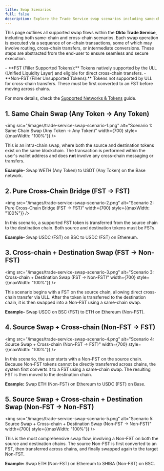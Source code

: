 ```yaml
---
title: Swap Scenarios
full: false
description: Explore the Trade Service swap scenarios including same-chain swaps and various cross-chain swap flows.
---
```


This page outlines all supported swap flows within the **Okto Trade Service**, including both same-chain and cross-chain scenarios. Each swap operation is executed via a sequence of on-chain transactions, some of which may involve routing, cross-chain transfers, or intermediate conversions. These steps are abstracted from the end-user to ensure seamless and secure execution.

<Callout title="Understand FST and Non-FST Tokens" type="info">
- **FST (Filler Supported Tokens):** Tokens natively supported by the ULL (Unified Liquidity Layer) and eligible for direct cross-chain transfers.
- **Non-FST (Filler Unsupported Tokens):** Tokens not supported by ULL for cross-chain transfers. These must be first converted to an FST before moving across chains.

For more details, check the [Supported Networks & Tokens](/docs/trade-service/supported-networks-tokens) guide.
</Callout>

## 1. Same Chain Swap (Any Token → Any Token)

<img src="/images/trade-service-swap-scenario-1.png" alt="Scenario 1: Same Chain Swap (Any Token → Any Token)" width={700} style={{maxWidth: "100%"}} />

This is an intra-chain swap, where both the source and destination tokens exist on the same blockchain. The transaction is performed within the user's wallet address and does **not** involve any cross-chain messaging or transfers.

**Example-** Swap WETH (Any Token) to USDT (Any Token) on the Base network.

## 2. Pure Cross-Chain Bridge (FST → FST)

<img src="/images/trade-service-swap-scenario-2.png" alt="Scenario 2: Pure Cross-Chain Bridge (FST → FST)" width={700} style={{maxWidth: "100%"}} />

In this scenario, a supported FST token is transferred from the source chain to the destination chain. Both source and destination tokens must be FSTs.

**Example-** Swap USDC (FST) on BSC to USDC (FST) on Ethereum.

## 3. Cross-chain + Destination Swap (FST → Non-FST)

<img src="/images/trade-service-swap-scenario-3.png" alt="Scenario 3: Cross-chain + Destination Swap (FST → Non-FST)" width={700} style={{maxWidth: "100%"}} />

This scenario begins with a FST on the source chain, allowing direct cross-chain transfer via ULL. After the token is transferred to the destination chain, it is then swapped into a Non-FST using a same-chain swap.

**Example-** Swap USDC on BSC (FST) to ETH on Ethereum (Non-FST).

## 4. Source Swap + Cross-chain (Non-FST → FST)

<img src="/images/trade-service-swap-scenario-4.png" alt="Scenario 4: Source Swap + Cross-chain (Non-FST → FST)" width={700} style={{maxWidth: "100%"}} />

In this scenario, the user starts with a Non-FST on the source chain. Because Non-FST tokens cannot be directly transferred across chains, the system first converts it to a FST using a same-chain swap. The resulting FST is then moved to the destination chain.

**Example:** Swap ETH (Non-FST) on Ethereum to USDC (FST) on Base.

## 5. Source Swap + Cross-chain + Destination Swap (Non-FST → Non-FST)

<img src="/images/trade-service-swap-scenario-5.png" alt="Scenario 5: Source Swap + Cross-chain + Destination Swap (Non-FST → Non-FST)" width={700} style={{maxWidth: "100%"}} />

This is the most comprehensive swap flow, involving a Non-FST on both the source and destination chains. The source Non-FST is first converted to an FST, then transferred across chains, and finally swapped again to the target Non-FST.

**Example:** Swap ETH (Non-FST) on Ethereum to SHIBA (Non-FST) on BSC.